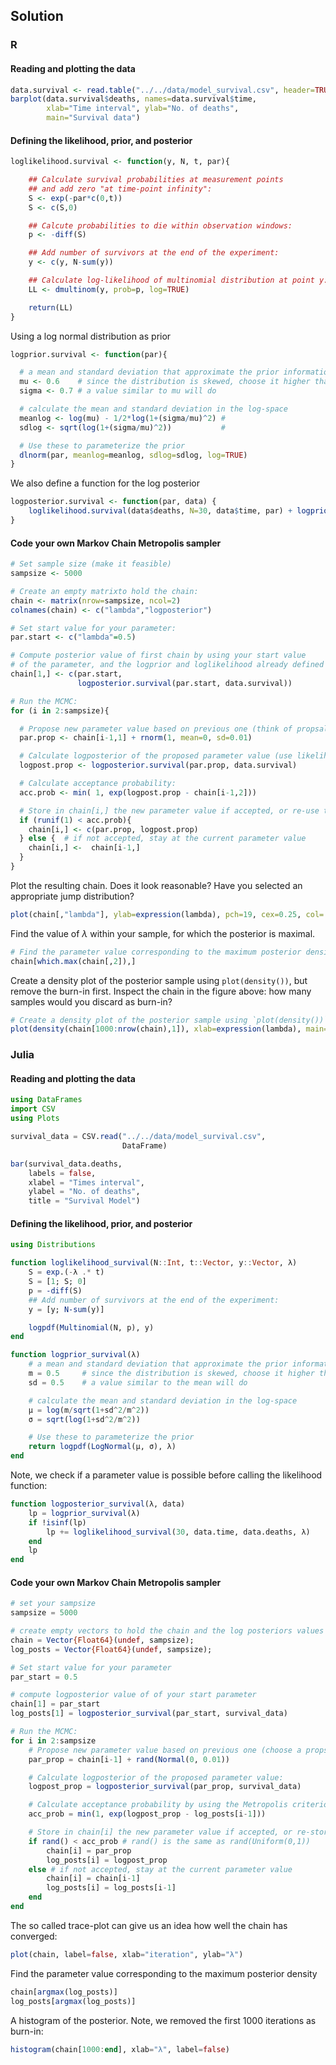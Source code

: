 ## Solution {.tabset}

### R

#### Reading and plotting the data

```r
data.survival <- read.table("../../data/model_survival.csv", header=TRUE)
barplot(data.survival$deaths, names=data.survival$time,
        xlab="Time interval", ylab="No. of deaths",
        main="Survival data")
```


#### Defining the likelihood, prior, and posterior


```r
loglikelihood.survival <- function(y, N, t, par){

    ## Calculate survival probabilities at measurement points
    ## and add zero "at time-point infinity":
    S <- exp(-par*c(0,t))
    S <- c(S,0)

    ## Calcute probabilities to die within observation windows:
    p <- -diff(S)

    ## Add number of survivors at the end of the experiment:
    y <- c(y, N-sum(y))

    ## Calculate log-likelihood of multinomial distribution at point y:
    LL <- dmultinom(y, prob=p, log=TRUE)

    return(LL)
}
```
Using a log normal distribution as prior
```r
logprior.survival <- function(par){

  # a mean and standard deviation that approximate the prior information given above are:
  mu <- 0.6    # since the distribution is skewed, choose it higher than 0.3 (the mode)
  sigma <- 0.7 # a value similar to mu will do

  # calculate the mean and standard deviation in the log-space
  meanlog <- log(mu) - 1/2*log(1+(sigma/mu)^2) #
  sdlog <- sqrt(log(1+(sigma/mu)^2))           #

  # Use these to parameterize the prior
  dlnorm(par, meanlog=meanlog, sdlog=sdlog, log=TRUE)
}

```

We also define a function for the log posterior
```r
logposterior.survival <- function(par, data) {
    loglikelihood.survival(data$deaths, N=30, data$time, par) + logprior.survival(par)
}
```

#### Code your own Markov Chain Metropolis sampler

```r

# Set sample size (make it feasible)
sampsize <- 5000

# Create an empty matrixto hold the chain:
chain <- matrix(nrow=sampsize, ncol=2)
colnames(chain) <- c("lambda","logposterior")

# Set start value for your parameter:
par.start <- c("lambda"=0.5)

# Compute posterior value of first chain by using your start value
# of the parameter, and the logprior and loglikelihood already defined
chain[1,] <- c(par.start,
               logposterior.survival(par.start, data.survival))

# Run the MCMC:
for (i in 2:sampsize){

  # Propose new parameter value based on previous one (think of propsal distribution):
  par.prop <- chain[i-1,1] + rnorm(1, mean=0, sd=0.01)

  # Calculate logposterior of the proposed parameter value (use likelihood and prior):
  logpost.prop <- logposterior.survival(par.prop, data.survival)

  # Calculate acceptance probability:
  acc.prob <- min( 1, exp(logpost.prop - chain[i-1,2]))

  # Store in chain[i,] the new parameter value if accepted, or re-use the old one if rejected:
  if (runif(1) < acc.prob){
    chain[i,] <- c(par.prop, logpost.prop)
  } else {  # if not accepted, stay at the current parameter value
    chain[i,] <-  chain[i-1,]
  }
}

```

Plot the resulting chain. Does it look reasonable? Have you selected an appropriate jump distribution?

```r
plot(chain[,"lambda"], ylab=expression(lambda), pch=19, cex=0.25, col='black')

```

Find the value of $\lambda$ within your sample, for which the posterior is maximal.

```r
# Find the parameter value corresponding to the maximum posterior density
chain[which.max(chain[,2]),]
```

Create a density plot of the posterior sample using `plot(density())`,
but remove the burn-in first. Inspect the chain in the figure above: how
many samples would you discard as burn-in?

```r
# Create a density plot of the posterior sample using `plot(density())` without burn-in
plot(density(chain[1000:nrow(chain),1]), xlab=expression(lambda), main="")
```



### Julia


#### Reading and plotting the data

```julia
using DataFrames
import CSV
using Plots

survival_data = CSV.read("../../data/model_survival.csv",
                         DataFrame)

bar(survival_data.deaths,
    labels = false,
    xlabel = "Times interval",
    ylabel = "No. of deaths",
    title = "Survival Model")
```

#### Defining the likelihood, prior, and posterior

```julia
using Distributions

function loglikelihood_survival(N::Int, t::Vector, y::Vector, λ)
    S = exp.(-λ .* t)
    S = [1; S; 0]
    p = -diff(S)
    ## Add number of survivors at the end of the experiment:
    y = [y; N-sum(y)]

    logpdf(Multinomial(N, p), y)
end

function logprior_survival(λ)
    # a mean and standard deviation that approximate the prior information given above:
    m = 0.5     # since the distribution is skewed, choose it higher than 0.3 (the mode)
    sd = 0.5    # a value similar to the mean will do

    # calculate the mean and standard deviation in the log-space
    μ = log(m/sqrt(1+sd^2/m^2))
    σ = sqrt(log(1+sd^2/m^2))

    # Use these to parameterize the prior
    return logpdf(LogNormal(μ, σ), λ)
end
```

Note, we check if a parameter value is possible before calling the
likelihood function:
```julia
function logposterior_survival(λ, data)
    lp = logprior_survival(λ)
    if !isinf(lp)
        lp += loglikelihood_survival(30, data.time, data.deaths, λ)
    end
    lp
end
```

#### Code your own Markov Chain Metropolis sampler


```julia
# set your sampsize
sampsize = 5000

# create empty vectors to hold the chain and the log posteriors values
chain = Vector{Float64}(undef, sampsize);
log_posts = Vector{Float64}(undef, sampsize);

# Set start value for your parameter
par_start = 0.5

# compute logposterior value of of your start parameter
chain[1] = par_start
log_posts[1] = logposterior_survival(par_start, survival_data)

# Run the MCMC:
for i in 2:sampsize
    # Propose new parameter value based on previous one (choose a propsal distribution):
    par_prop = chain[i-1] + rand(Normal(0, 0.01))

    # Calculate logposterior of the proposed parameter value:
    logpost_prop = logposterior_survival(par_prop, survival_data)

    # Calculate acceptance probability by using the Metropolis criterion min(1, ... ):
    acc_prob = min(1, exp(logpost_prop - log_posts[i-1]))

    # Store in chain[i] the new parameter value if accepted, or re-store old one if rejected:
    if rand() < acc_prob # rand() is the same as rand(Uniform(0,1))
        chain[i] = par_prop
        log_posts[i] = logpost_prop
    else # if not accepted, stay at the current parameter value
        chain[i] = chain[i-1]
        log_posts[i] = log_posts[i-1]
    end
end
```

The so called trace-plot can give us an idea how well the chain has converged:
```julia
plot(chain, label=false, xlab="iteration", ylab="λ")
```

Find the parameter value corresponding to the maximum posterior density
```julia
chain[argmax(log_posts)]
log_posts[argmax(log_posts)]
```

A histogram of the posterior. Note, we removed the first 1000
iterations as burn-in:
```julia
histogram(chain[1000:end], xlab="λ", label=false)
```
